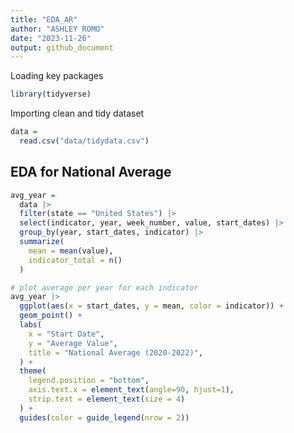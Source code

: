 ```yaml
---
title: "EDA_AR"
author: "ASHLEY ROMO"
date: "2023-11-26"
output: github_document
---
```


Loading key packages

```r
library(tidyverse)
```

Importing clean and tidy dataset 
```r
data = 
  read.csv("data/tidydata.csv")
```


## EDA for National Average 
```r
avg_year =
  data |> 
  filter(state == "United States") |> 
  select(indicator, year, week_number, value, start_dates) |> 
  group_by(year, start_dates, indicator) |> 
  summarize(
    mean = mean(value),
    indicator_total = n()
  )

# plot average per year for each indicator
avg_year |> 
  ggplot(aes(x = start_dates, y = mean, color = indicator)) +
  geom_point() +
  labs(
    x = "Start Date",
    y = "Average Value",
    title = "National Average (2020-2022)",
  ) +
  theme(
    legend.position = "bottom",
    axis.text.x = element_text(angle=90, hjust=1),
    strip.text = element_text(size = 4)
  ) +
  guides(color = guide_legend(nrow = 2))
```








